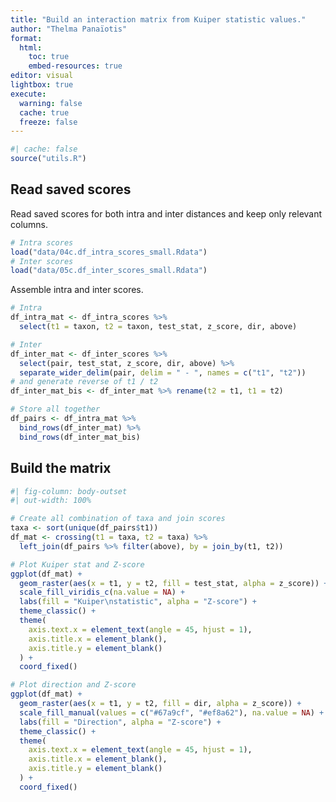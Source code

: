 ```yaml
---
title: "Build an interaction matrix from Kuiper statistic values."
author: "Thelma Panaïotis"
format: 
  html:
    toc: true
    embed-resources: true
editor: visual
lightbox: true
execute:
  warning: false
  cache: true
  freeze: false
---
```


```r
#| cache: false
source("utils.R")
```

## Read saved scores

Read saved scores for both intra and inter distances and keep only relevant columns.

```r
# Intra scores
load("data/04c.df_intra_scores_small.Rdata")
# Inter scores
load("data/05c.df_inter_scores_small.Rdata")
```

Assemble intra and inter scores.

```r
# Intra
df_intra_mat <- df_intra_scores %>% 
  select(t1 = taxon, t2 = taxon, test_stat, z_score, dir, above)

# Inter
df_inter_mat <- df_inter_scores %>% 
  select(pair, test_stat, z_score, dir, above) %>% 
  separate_wider_delim(pair, delim = " - ", names = c("t1", "t2"))
# and generate reverse of t1 / t2
df_inter_mat_bis <- df_inter_mat %>% rename(t2 = t1, t1 = t2)

# Store all together
df_pairs <- df_intra_mat %>% 
  bind_rows(df_inter_mat) %>% 
  bind_rows(df_inter_mat_bis)
```

## Build the matrix

```r
#| fig-column: body-outset
#| out-width: 100%

# Create all combination of taxa and join scores
taxa <- sort(unique(df_pairs$t1))
df_mat <- crossing(t1 = taxa, t2 = taxa) %>% 
  left_join(df_pairs %>% filter(above), by = join_by(t1, t2))

# Plot Kuiper stat and Z-score
ggplot(df_mat) +
  geom_raster(aes(x = t1, y = t2, fill = test_stat, alpha = z_score)) +
  scale_fill_viridis_c(na.value = NA) +
  labs(fill = "Kuiper\nstatistic", alpha = "Z-score") +
  theme_classic() +
  theme(
    axis.text.x = element_text(angle = 45, hjust = 1),
    axis.title.x = element_blank(),
    axis.title.y = element_blank()
  ) + 
  coord_fixed()

# Plot direction and Z-score
ggplot(df_mat) +
  geom_raster(aes(x = t1, y = t2, fill = dir, alpha = z_score)) +
  scale_fill_manual(values = c("#67a9cf", "#ef8a62"), na.value = NA) +
  labs(fill = "Direction", alpha = "Z-score") +
  theme_classic() +
  theme(
    axis.text.x = element_text(angle = 45, hjust = 1),
    axis.title.x = element_blank(),
    axis.title.y = element_blank()
  ) + 
  coord_fixed()

```
